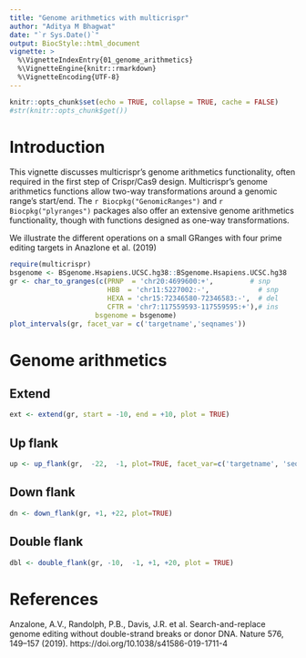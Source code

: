 ```yaml
---
title: "Genome arithmetics with multicrispr"
author: "Aditya M Bhagwat"
date: "`r Sys.Date()`"
output: BiocStyle::html_document
vignette: >
  %\VignetteIndexEntry{01_genome_arithmetics}
  %\VignetteEngine{knitr::rmarkdown}
  %\VignetteEncoding{UTF-8}
---
```


```r
knitr::opts_chunk$set(echo = TRUE, collapse = TRUE, cache = FALSE)
#str(knitr::opts_chunk$get())
```

<!-- ![](../inst/extdata/readme.png) -->

# Introduction {-}

This vignette discusses multicrispr's genome arithmetics functionality, often required in the first step of Crispr/Cas9 design.
Multicrispr's genome arithmetics functions allow two-way transformations around a genomic range's start/end. The `r Biocpkg("GenomicRanges")` and `r Biocpkg("plyranges")` packages also offer an extensive genome arithmetics functionality, though with functions designed as one-way transformations.

We illustrate the different operations on a small GRanges with four prime editing targets in Anazlone et al. (2019)

```r
require(multicrispr)
bsgenome <- BSgenome.Hsapiens.UCSC.hg38::BSgenome.Hsapiens.UCSC.hg38  
gr <- char_to_granges(c(PRNP  = 'chr20:4699600:+',         # snp
                        HBB  = 'chr11:5227002:-',            # snp
                        HEXA = 'chr15:72346580-72346583:-',  # del
                        CFTR = 'chr7:117559593-117559595:+'),# ins
                     bsgenome = bsgenome)
plot_intervals(gr, facet_var = c('targetname','seqnames'))
```

# Genome arithmetics {-}

## Extend {-}

```r
ext <- extend(gr, start = -10, end = +10, plot = TRUE)
```

## Up flank {-}

```r
up <- up_flank(gr,  -22,  -1, plot=TRUE, facet_var=c('targetname', 'seqnames'))
```

## Down flank {-}

```r
dn <- down_flank(gr, +1, +22, plot=TRUE)
```

## Double flank {-}

```r
dbl <- double_flank(gr, -10,  -1, +1, +20, plot = TRUE)
```

# References {-}

Anzalone, A.V., Randolph, P.B., Davis, J.R. et al. Search-and-replace genome editing without double-strand breaks or donor DNA. Nature 576, 149–157 (2019). https://doi.org/10.1038/s41586-019-1711-4







